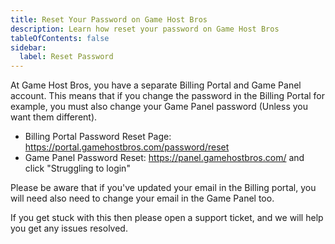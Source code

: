 ```yaml
---
title: Reset Your Password on Game Host Bros
description: Learn how reset your password on Game Host Bros
tableOfContents: false
sidebar:
  label: Reset Password
---
```


At Game Host Bros, you have a separate Billing Portal and Game Panel account. This means that if you change the password in the Billing Portal for example, you must also change your Game Panel password (Unless you want them different).

- Billing Portal Password Reset Page: https://portal.gamehostbros.com/password/reset
- Game Panel Password Reset: https://panel.gamehostbros.com/ and click "Struggling to login"

Please be aware that if you've updated your email in the Billing portal, you will need also need to change your email in the Game Panel too.

If you get stuck with this then please open a support ticket, and we will help you get any issues resolved.
